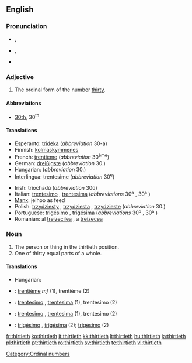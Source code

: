 ==English==

===Pronunciation===
* {{a|RP}} {{IPA|/ˈθɜːtiəθ/}}, {{SAMPA|/"T3:ti@T/}}
* {{a|GenAm}} {{IPA|/ˈθɝtiəθ/}}, {{SAMPA|/"T3`ti@T/}}
* {{hyphenation|thir|ti|eth}}

===Adjective===
{{en-adj|-}}

# The ordinal form of the number [[thirty]].

====Abbreviations====
* [[30th]], 30<sup>th</sup>

====Translations====
{{trans-top|the ordinal form of the number thirty}}
* Esperanto: [[trideka]] (''abbreviation'' 30-a)
* Finnish: [[kolmaskymmenes]]
* French: [[trentième]] (''abbreviation'' 30<sup>ème</sup>)
* German: [[dreißigste]] (''abbreviation'' 30.)
* Hungarian: {{t+|hu|harmincadik}} (''abbreviation'' 30.)
* [[Interlingua]]: [[trentesime]] (''abbreviation'' 30<sup>e</sup>)
{{trans-mid}}
* Irish: triochadú (''abbreviation'' 30ú)
* Italian: [[trentesimo]] {{m}}, [[trentesima]] {{f}} (''abbreviations'' 30º {{m}}, 30ª {{f}})
* [[Manx]]: jeihoo as feed
* Polish: [[trzydziesty]] {{m}}, [[trzydziesta]] {{f}}, [[trzydzieste]] {{n}} (''abbreviation'' 30.)
* Portuguese: [[trigésimo]] {{m}}, [[trigésima]] {{f}} (''abbreviations'' 30º {{m}}, 30ª {{f}})
* Romanian: al [[treizecilea]] {{m}}, a [[treizecea]] {{f}}
{{trans-bottom}}

===Noun===
{{en-noun}}

# The person or thing in the thirtieth position.
# One of thirty equal parts of a whole.

====Translations====
{{trans-top|the person or thing in the thirtieth position}}
* Hungarian: {{t+|hu|harmincadik}}
{{trans-mid}}
{{trans-bottom}}

{{trans-top|one of thirty equal parts of a whole}}
{{trans-mid}}
{{trans-bottom}}

{{checktrans-top}}
* {{ttbc|French}}: [[trentième]] ''mf'' (1), trentième {{m}} (2)
* {{ttbc|Interlingua}}: [[trentesimo]] {{m}}, [[trentesima]] {{f}} (1), trentesimo (2)
{{checktrans-mid}}
* {{ttbc|Italian}}: [[trentesimo]] {{m}}, [[trentesima]] {{f}} (1), trentesimo {{m}} (2)
* {{ttbc|Portuguese}}: [[trigésimo]] {{m}}, [[trigésima]] {{f}} (2); [[trigésimo]] {{m}} (2)
{{checktrans-bottom}}

[[Category:Ordinal numbers]]

[[fr:thirtieth]]
[[ko:thirtieth]]
[[it:thirtieth]]
[[kk:thirtieth]]
[[lt:thirtieth]]
[[hu:thirtieth]]
[[ja:thirtieth]]
[[pl:thirtieth]]
[[pt:thirtieth]]
[[ro:thirtieth]]
[[sv:thirtieth]]
[[te:thirtieth]]
[[vi:thirtieth]]